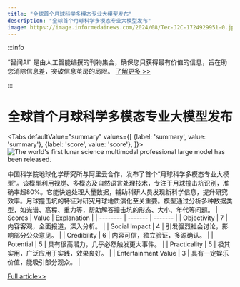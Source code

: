 ```yaml
---
title: "全球首个月球科学多模态专业大模型发布"
description: "全球首个月球科学多模态专业大模型发布"
image: https://image.informedainews.com/2024/08/Tec-J2C-1724929951-0.jpg
---
```



:::info

“智闻AI“ 是由人工智能编撰的刊物集合，确保您只获得最有价值的信息，旨在助您消除信息差，突破信息茧房的局限。  [了解更多 >>](/)

:::

# 全球首个月球科学多模态专业大模型发布


<Tabs
	defaultValue="summary"
	values={[
	{label: 'summary', value: 'summary'},
	{label: 'score', value: 'score'},
]}>
<TabItem value="summary">
<img
  src="https://image.informedainews.com/2024/08/Tec-J2C-1724929951-0.jpg"
  alt="The world's first lunar science multimodal professional large model has been released."
/>



中国科学院地球化学研究所与阿里云合作，发布了首个“月球科学多模态专业大模型”。该模型利用视觉、多模态及自然语言处理技术，专注于月球撞击坑识别，准确率超80%。它能快速处理大量数据，辅助科研人员发现新科学信息，提升研究效率。月球撞击坑的特征对研究月球地质演化至关重要。模型通过分析多种数据类型，如光谱、高程、重力等，帮助解答撞击坑的形态、大小、年代等问题。
</TabItem>
<TabItem value="score">
	| Scores     | Value   | Explanation |
	| -------- | ------- | ------- |
	| Objectivity  | 7    | 内容客观，全面报道，深入分析。    |
	| Social Impact | 4     | 引发强烈社会讨论，影响部分公众意见。    |
	| Credibility    | 6    | 内容可信，独立验证，多源确认。    |
	| Potential    | 5    | 具有很高潜力，几乎必然触发更大事件。    |
	| Practicality    | 5    | 极其实用，广泛应用于实践，效果良好。    |
	| Entertainment Value    | 3    | 具有一定娱乐价值，能吸引部分观众。    |
</TabItem>
</Tabs>

[Full article>>](https://www.cnbeta.com.tw/articles/science/1443903.htm)
